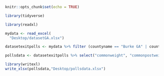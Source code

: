 
```{r setup, include=FALSE}
knitr::opts_chunk$set(echo = TRUE)
```

```{r}
library(tidyverse)
```

```{r}
library(readxl)
```

```{r}
mydata <- read_excel(
  "Desktop/datasetGA.xlsx")
```

```{r}
datasetexitpolls <- mydata %>% filter (countyname == "Burke GA" | countyname == "Dooly GA" | countyname == "Peach GA" | countyname == "Twiggs GA" | countyname == "Early GA" | countyname == "Chattahoochee GA" | countyname == "Decatur GA" | countyname == "Fayette GA" | countyname == "Houston GA" | countyname == "Lowndes GA" | countyname == "McDuffie GA" | countyname == "Meriwether GA" | countyname == "Mitchell GA" | countyname == "Screven GA" | countyname == "Wilkes GA" | countyname == "Wilkinson GA")
```

```{r}
pollsdata <- datasetexitpolls %>% select("commonweight", "commonpostweight", "vvweight", "vvweight_post", "inputstate", "countyname", "birthyr", "educ", "race", "pid7", "ideo5", "faminc_new", "CC18_316", "CC18_317", "CC18_403", "CC18_325a", "CC18_327a", "CC18_426_4", "CC18_422f", "CC18_322a")
```

```{r}
library(writexl)
write_xlsx(pollsdata,"Desktop/pollsdata.xlsx")
```


